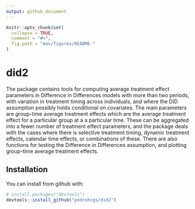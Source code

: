 ```yaml
---
output: github_document
---
```


<!-- README.md is generated from README.Rmd. Please edit that file -->

```r
knitr::opts_chunk$set(
  collapse = TRUE,
  comment = "#>",
  fig.path = "man/figures/README-"
)
```

# did2

The \code{did2} package contains tools for computing average treatment effect parameters in Difference in Differences models with more than two periods, with variation in treatment timing across individuals, and where the DID assumption possibly holds conditional on covariates.  The main parameters are group-time average treatment effects which are the average treatment effect for a particular group at a a particular time.  These can be aggregated into a fewer number of treatment effect parameters, and the package deals with the cases where there is selective treatment timing, dynamic treatment effects, calendar time effects, or combinations of these.  There are also functions for testing the Difference in Differences assumption, and plotting group-time average treatment effects.

## Installation

You can install \texttt{did2} from github with:

```r
# install.packages("devtools")
devtools::install_github("pedrohcgs/did2")
```
